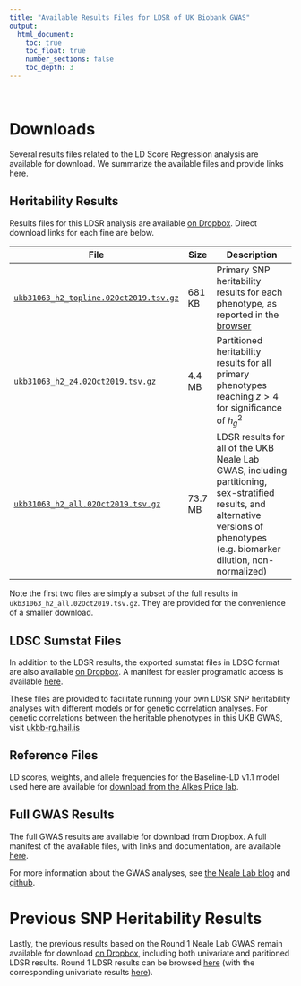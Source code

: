 ```yaml
---
title: "Available Results Files for LDSR of UK Biobank GWAS"
output:
  html_document:
    toc: true
    toc_float: true
    number_sections: false
    toc_depth: 3
---
```


<br>

<div class="well">

# Downloads

Several results files related to the LD Score Regression analysis are available for download. We summarize the available files and provide links here.


## Heritability Results

Results files for this LDSR analysis are available <a href="https://www.dropbox.com/sh/i4kcffb5ilsktyg/AABYP5Xyg_w6Yw8RrLnYwbsLa?dl=0" onclick="trackOutboundLink('https://www.dropbox.com/sh/i4kcffb5ilsktyg/AABYP5Xyg_w6Yw8RrLnYwbsLa?dl=0'); return false;">on Dropbox</a>. Direct download links for each fine are below.

| File | Size | Description |
|--------|------|----------------------------------------------------|
| <a href="https://www.dropbox.com/s/8vca84rsslgbsua/ukb31063_h2_topline.02Oct2019.tsv.gz?dl=1" onclick="trackOutboundLink('https://www.dropbox.com/s/8vca84rsslgbsua/ukb31063_h2_topline.02Oct2019.tsv.gz?dl=1'); return false;">`ukb31063_h2_topline.02Oct2019.tsv.gz`</a> | 681 KB | Primary SNP heritability results for each phenotype, as reported in the [browser](h2_browser.html) |
| <a href="https://www.dropbox.com/s/gu9ueqdulze9c9x/ukb31063_h2_z4.02Oct2019.tsv.gz?dl=1" onclick="trackOutboundLink('https://www.dropbox.com/s/gu9ueqdulze9c9x/ukb31063_h2_z4.02Oct2019.tsv.gz?dl=1'); return false;">`ukb31063_h2_z4.02Oct2019.tsv.gz`</a> | 4.4 MB | Partitioned heritability results for all primary phenotypes reaching $z>4$ for significance of $h^2_g$ |
| <a href="https://www.dropbox.com/s/ipeqyhrpdqav5uh/ukb31063_h2_all.02Oct2019.tsv.gz?dl=1" onclick="trackOutboundLink('https://www.dropbox.com/s/ipeqyhrpdqav5uh/ukb31063_h2_all.02Oct2019.tsv.gz?dl=1'); return false;">`ukb31063_h2_all.02Oct2019.tsv.gz`</a> | 73.7 MB | LDSR results for all of the UKB Neale Lab GWAS, including partitioning, sex-stratified results, and alternative versions of phenotypes (e.g. biomarker dilution, non-normalized) |

Note the first two files are simply a subset of the full results in `ukb31063_h2_all.02Oct2019.tsv.gz`. They are provided for the convenience of a smaller download.

<p></p>

## LDSC Sumstat Files

In addition to the LDSR results, the exported sumstat files in LDSC format are also available [on Dropbox](). A manifest for easier programatic access is available [here](). 

These files are provided to facilitate running your own LDSR SNP heritability analyses with different models or for genetic correlation analyses. For genetic correlations between the heritable phenotypes in this UKB GWAS, visit [ukbb-rg.hail.is](https://ukbb-rg.hail.is/)

<p></p>

## Reference Files

LD scores, weights, and allele frequencies for the Baseline-LD v1.1 model used here are available for [download from the Alkes Price lab](https://data.broadinstitute.org/alkesgroup/LDSCORE/).

<p></p>

## Full GWAS Results

The full GWAS results are available for download from Dropbox. A full manifest of the available files, with links and documentation, are available [here](https://docs.google.com/spreadsheets/d/1kvPoupSzsSFBNSztMzl04xMoSC3Kcx3CrjVf4yBmESU/edit#gid=227859291). 

For more information about the GWAS analyses, see [the Neale Lab blog](http://www.nealelab.is/uk-biobank) and [github](https://github.com/Nealelab/UK_Biobank_GWAS). 

<p></p>

# Previous SNP Heritability Results

Lastly, the previous results based on the Round 1 Neale Lab GWAS remain available for download <a href="https://www.dropbox.com/sh/g28ee03vy4hvqw5/AADAkDbSFHsYE8bme1Jjeekca/ldsc_results?dl=0" onclick="trackOutboundLink('https://www.dropbox.com/sh/g28ee03vy4hvqw5/AADAkDbSFHsYE8bme1Jjeekca/ldsc_results?dl=0'); return false;">on Dropbox</a>, including both univariate and paritioned LDSR results. Round 1 LDSR results can be browsed [here](round1_h2_browser.html) (with the corresponding univariate results [here](round1_h2_univar_browser.html)).

</div>
